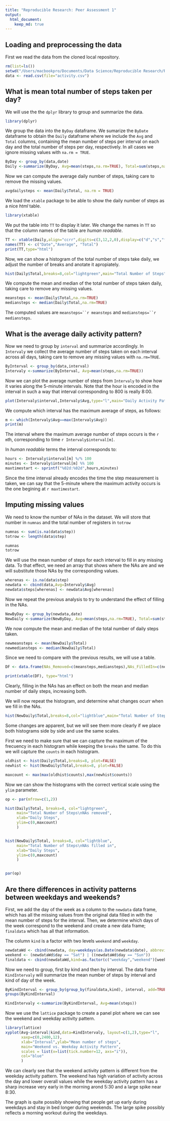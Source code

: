 ```yaml
---
title: "Reproducible Research: Peer Assessment 1"
output: 
  html_document:
    keep_md: true
---
```



## Loading and preprocessing the data


First we read the data from the cloned local repository. 


```r
rm(list=ls())
setwd("/Users/macbookpro/Documents/Data Science/Reproducible Research/RepData_PeerAssessment1")
data <- read.csv(file="activity.csv")
```


## What is mean total number of steps taken per day?

We will use the the `dplyr` library to group and summarize the data.


```r
library(dplyr)

```


We group the data into the `ByDay` dataframe. We sumarize the `ByDate` dataframe to obtain the `Daily` dataframe where we include the `Avg` and `Total` columns, containing the mean number of steps per interval on each day and the total number of steps per day, respectively. In all cases we ignore missing values with `na.rm = TRUE`.


```r
ByDay <- group_by(data,date)
Daily <-summarize(ByDay, Avg=mean(steps,na.rm=TRUE), Total=sum(steps,na.rm = TRUE))

```


Now we can compute the average daily number of steps, taking care to remove the missing values.


```r
avgdailysteps <- mean(Daily$Total, na.rm = TRUE)

```


We load the `xtable` package to be able to show the daily number of steps as a nice *html* table.


```r
library(xtable)

```


We put the table into `TT` to display it later. We change the names in `TT` so that the column names of the table are *human readable*.


```r
TT <- xtable(Daily,align="ccrr",digits=c(3,12,2,0),display=c("d","s","f","d"))
names(TT) <- c("Date","Average", "Total")
print(TT,type="html")

```


Now, we can show a histogram of the total number of steps take daily, we adjust the number of breaks and anotate it apropiately. 


```r
hist(Daily$Total,breaks=8,col="lightgreen",main="Total Number of Steps", xlab="Daily Steps")
```


We compute the mean and median of the total number of steps taken daily, taking care to remove any missing values.


```r
meansteps <- mean(Daily$Total,na.rm=TRUE)
mediansteps <- median(Daily$Total,na.rm=TRUE)
```

The computed values are `meansteps=``r meansteps` and `mediansteps=``r mediansteps`.

## What is the average daily activity pattern?


Now we need to group by `interval` and summarize accordingly. In `Intervaly` we collect the average number of steps taken on each interval across all days, taking care to remove any missing values with `na.rm=TRUE`.


```r
ByInterval <- group_by(data,interval)
Intervaly <-summarize(ByInterval, Avg=mean(steps,na.rm=TRUE))

```


Now we can plot the average number of steps from `Intervaly` to show how it varies along the 5-minute intervals. Note that the hour is encoded in the interval in such a way that interval corresponding to 800 is really 8:00.

```r
plot(Intervaly$interval,Intervaly$Avg,type="l",main="Daily Activity Pattern",xlab="Interval",cex.axis=0.8,xaxp=c(0,2400,12),ylab="Interval Average",col="blue")
```


We compute which interval has the maximum average of steps, as follows: 


```r
m <- which(Intervaly$Avg==max(Intervaly$Avg))
print(m)
```

The interval where the maximum average number of steps occurs is the `r m`th, corresponding to time `r Intervaly$interval[m]`. 

In *human readable* terms the interval corresponds to:


```r
hours <- Intervaly$interval[m] %/% 100
minutes <- Intervaly$interval[m] %% 100
maxtimestart <- sprintf("%02d:%02d",hours,minutes)
```

Since the time interval already encodes the time the step measurement is taken, we can say that the 5-minute where the maximum activity occurs is the one begining at `r maxtimestart`.

## Imputing missing values


We need to know the number of NAs in the dataset. We will store that number in `numnas` and the total number of registers in `totrow`

```r
numnas <- sum(is.na(data$step))
totrow <- length(data$step) 

numnas
totrow
```


We will use the mean number of steps for each interval to fill in any missing data. To that effect, we need an array that shows where the NAs are and we will substitute those NAs by the corresponding values.


```r

wherenas <- is.na(data$step)
newdata <- cbind(data,Avg=Intervaly$Avg)
newdata$steps[wherenas] <- newdata$Avg[wherenas]

```


Now we repeat the previous analysis to try to understand the effect of filling in the NAs.


```r
NewByDay <- group_by(newdata,date)
NewDaily <-summarize(NewByDay, Avg=mean(steps,na.rm=TRUE), Total=sum(steps,na.rm = TRUE))

```


We now compute the mean and median of the total number of daily steps taken.


```r
newmeansteps <- mean(NewDaily$Total)
newmediansteps <- median(NewDaily$Total)

```

Since we need to compare with the previous results, we will use a table.

```r
DF <- data.frame(NAs_Removed=c(meansteps,mediansteps),NAs_FilledIn=c(newmeansteps,newmediansteps),row.names=c("Mean","Median"))

print(xtable(DF), type="html")

```


Clearly, filling in the NAs has an effect on both the mean and median number of daily steps, increasing both.


We will now repeat the histogram, and determine what changes ocurr when we fill in the NAs.

```r

hist(NewDaily$Total,breaks=8,col="lightblue",main="Total Number of Steps", xlab="Daily Steps")

```

Some changes are apparent, but we will see them more clearly if we place both histograms 
side by side and use the same scales.

First we need to make sure that we can capture the maximum of the frecuency in each histogram while keeping the `breaks` the same. To do this we will capture the `counts` in each histogram.

```r
oldhist <- hist(Daily$Total,breaks=8, plot=FALSE)
newhist <- hist(NewDaily$Total,breaks=8, plot=FALSE)

maxcount <- max(max(oldhist$counts),max(newhist$counts))
```

Now we can show the histograms with the correct vertical scale using the `ylim` parameter.

```r

op <- par(mfrow=c(1,2))

hist(Daily$Total, breaks=8, col="lightgreen", 
     main="Total Number of Steps\nNAs removed", 
     xlab="Daily Steps", 
     ylim=c(0,maxcount)
     )


hist(NewDaily$Total, breaks=8, col="lightblue",
     main="Total Number of Steps\nNAs filled in", 
     xlab="Daily Steps", 
     ylim=c(0,maxcount)
     )


par(op)


```


## Are there differences in activity patterns between weekdays and weekends?

First, we add the day of the week as a column to the `newdata` data frame, which has all the missing values from the original data filled in with the mean number of steps for the interval. Then, we determine which days of the week correspond to the weekend and create a new data frame; `finaldata` which has all that information.

The column `kind` is a factor with two levels `weekend` and `weekday`.


```r

newdataWd <- cbind(newdata, day=weekdays(as.Date(newdata$date), abbreviate=TRUE))
weekend <- (newdataWd$day == "Sat") | ((newdataWd$day == "Sun"))
finaldata <- cbind(newdataWd,kind=as.factor(c("weekday","weekend")[weekend+1]))
```


Now we need to group, first by kind and then by interval. The data frame `KindIntervaly` will summarize the mean number of steps by interval and kind of day of the week.


```r

ByKindInterval <- group_by(group_by(finaldata,kind), interval, add=TRUE)
groups(ByKindInterval)

KindIntervaly <-summarize(ByKindInterval, Avg=mean(steps))


```


Now we use the `lattice` package to create a panel plot where we can see the weekend and weekday activity pattern. 


```r
library(lattice)
xyplot(Avg~interval|kind,data=KindIntervaly, layout=c(1,2),type="l",
       xaxp=c(0,2400,12),
       xlab="Interval",ylab="Mean number of steps",
       main="Weekend vs. Weekday Activity Pattern",
       scales = list(x=list(tick.number=12, axs="i")),
       col="blue"
       )

```


We can clearly see that the weekend activity pattern is different from the weekday activity pattern. The weekend has high variation of activity across the day and lower overall values while the weekday activity pattern has a sharp increase very early in the morning arond 5:30 and a large spike near 8:30.

The graph is quite possibly showing that people get up early during weekdays and stay in bed longer during weekends. The large spike possibly reflects a morning workout during the weekdays.